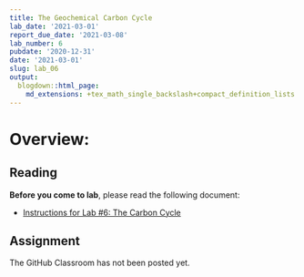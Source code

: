 ```yaml
---
title: The Geochemical Carbon Cycle
lab_date: '2021-03-01'
report_due_date: '2021-03-08'
lab_number: 6
pubdate: '2020-12-31'
date: '2021-03-01'
slug: lab_06
output:
  blogdown::html_page:
    md_extensions: +tex_math_single_backslash+compact_definition_lists
---
```


# Overview:

## Reading

**Before you come to lab**, please read the following document:

* [Instructions for Lab #6: The Carbon Cycle](/lab_docs/lab_06_instructions){target="_blank"}

## Assignment

The GitHub Classroom has not been posted yet.
